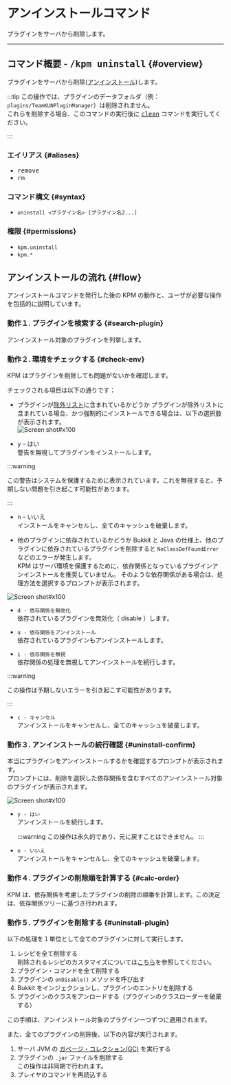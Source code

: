 # アンインストールコマンド

プラグインをサーバから削除します。

---

## コマンド概要 - <kbd>/kpm uninstall</kbd> {#overview}

プラグインをサーバから削除\([アンインストール](/docs/expressions#uninstall))します。

:::tip
この操作では、プラグインのデータフォルダ（例：`plugins/TeamKUNPluginManager`）は削除されません。  
これらを削除する場合、このコマンドの実行後に [<kbd>clean</kbd>](./#clean) コマンドを実行してください。

:::

### エイリアス {#aliases}

- <kbd>remove</kbd>
- <kbd>rm</kbd>

### コマンド構文 {#syntax}

- `uninstall <プラグイン名> [プラグイン名2...]`

### 権限 {#permissions}

- `kpm.uninstall`
- `kpm.*`

## アンインストールの流れ {#flow}

アンインストールコマンドを発行した後の KPM の動作と、ユーザが必要な操作を包括的に説明しています。

### 動作１. プラグインを検索する {#search-plugin}

アンインストール対象のプラグインを列挙します。

### 動作２. 環境をチェックする {#check-env}

KPM はプラグインを削除しても問題がないかを確認します。

チェックされる項目は以下の通りです：

+ プラグインが[除外リスト](/docs/use-kpm/getting-started/configuration#exlude)に含まれているかどうか
プラグインが除外リストに含まれている場合、かつ強制的にインストールできる場合は、以下の選択肢が表示されます。  
![Screen shot#x100](images/general/excluded.png)
- <kbd>y</kbd> - はい<br />
    警告を無視してプラグインをインストールします。

:::warning

この警告はシステムを保護するために表示されています。これを無視すると、予期しない問題を引き起こす可能性があります。

:::
- <kbd>n</kbd> - いいえ<br />
      インストールをキャンセルし、全てのキャッシュを破棄します。

+ 他のプラグインに依存されているかどうか
Bukkit と Java の仕様上、他のプラグインに依存されているプラグインを削除すると `NoClassDefFoundError` などのエラーが発生します。  
KPM はサーバ環境を保護するために、依存関係となっているプラグインアンインストールを推奨していません。
そのような依存関係がある場合は、処理方法を選択するプロンプトが表示されます。

![Screen shot#x100](images/uninstall/dependency.png)

- <code><kbd>d</kbd> - 依存関係を無効化</code><br />
    依存されているプラグインを無効化（ disable ）します。

- <code><kbd>u</kbd> - 依存関係をアンインストール</code><br />
    依存されているプラグインもアンインストールします。

- <code><kbd>i</kbd> - 依存関係を無視</code><br />
    依存関係の処理を無視してアンインストールを続行します。

:::warning

この操作は予期しないエラーを引き起こす可能性があります。

:::

- <code><kbd>c</kbd> - キャンセル</code><br />
    アンインストールをキャンセルし、全てのキャッシュを破棄します。

### 動作３. アンインストールの続行確認 {#uninstall-confirm}

本当にプラグインをアンインストールするかを確認するプロンプトが表示されます。  
プロンプトには、削除を選択した依存関係を含むすべてのアンインストール対象のプラグインが表示されます。

![Screen shot#x100](images/uninstall/confirm.png)

- <code><kbd>y</kbd> - はい</code><br />
  アンインストールを続行します。

  :::warning
  この操作は永久的であり、元に戻すことはできません。
  :::

- <code><kbd>n</kbd> - いいえ</code><br />
  アンインストールをキャンセルし、全てのキャッシュを破棄します。

### 動作４. プラグインの削除順を計算する {#calc-order}

KPM は、依存関係を考慮したプラグインの削除の順番を計算します。この決定は、依存関係ツリーに基づき行われます。

### 動作５. プラグインを削除する {#uninstall-plugin}

以下の処理を１単位として全てのプラグインに対して実行します。

1. レシピを全て削除する  
  削除されるレシピのカスタマイズについては[こちら](/dev-docs/api/kpm-info#custom-recipe)を参照してください。
2. プラグイン・コマンドを全て削除する
3. プラグインの `onDisable()` メソッドを呼び出す
4. Bukkit をインジェクションし、プラグインのエントリを削除する
5. プラグインのクラスをアンロードする（プラグインのクラスローダーを破棄する）

この手順は、アンインストール対象のプラグイン一つずつに適用されます。 

また、全てのプラグインの削除後、以下の内容が実行されます。

1. サーバ JVM の [ガベージ・コレクション\(GC)](https://wa3.i-3-i.info/word1176.html) を実行する
2. プラグインの `.jar` ファイルを削除する  
  この操作は非同期で行われます。
3. プレイヤのコマンドを再読込する
